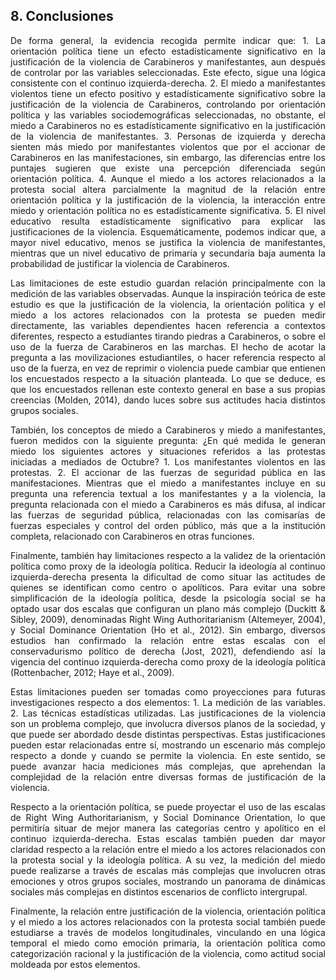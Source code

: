 ::: {style="text-align: justify"}


## 8. Conclusiones

De forma general, la evidencia recogida permite indicar que: 1. La orientación política tiene un efecto estadísticamente significativo en la justificación de la violencia de Carabineros y manifestantes, aun después de controlar por las variables seleccionadas. Este efecto, sigue una lógica consistente con el continuo izquierda-derecha. 2. El miedo a manifestantes violentos tiene un efecto positivo y estadísticamente significativo sobre la justificación de la violencia de Carabineros, controlando por orientación política y las variables sociodemográficas seleccionadas, no obstante, el miedo a Carabineros no es estadísticamente significativo en la justificación de la violencia de manifestantes. 3. Personas de izquierda y derecha sienten más miedo por manifestantes violentos que por el accionar de Carabineros en las manifestaciones, sin embargo, las diferencias entre los puntajes sugieren que existe una percepción diferenciada según orientación política. 4. Aunque el miedo a los actores relacionados a la protesta social altera parcialmente la magnitud de la relación entre orientación política y la justificación de la violencia, la interacción entre miedo y orientación política no es estadísticamente significativa. 5. El nivel educativo resulta estadísticamente significativo para explicar las justificaciones de la violencia. Esquemáticamente, podemos indicar que, a mayor nivel educativo, menos se justifica la violencia de manifestantes, mientras que un nivel educativo de primaria y secundaria baja aumenta la probabilidad de justificar la violencia de Carabineros.

Las limitaciones de este estudio guardan relación principalmente con la medición de las variables observadas. Aunque la inspiración teórica de este estudio es que la justificación de la violencia, la orientación política y el miedo a los actores relacionados con la protesta se pueden medir directamente, las variables dependientes hacen referencia a contextos diferentes, respecto a estudiantes tirando piedras a Carabineros, o sobre el uso de la fuerza de Carabineros en las marchas. El hecho de acotar la pregunta a las movilizaciones estudiantiles, o hacer referencia respecto al uso de la fuerza, en vez de reprimir o violencia puede cambiar que entienen los encuestados respecto a la situación planteada. Lo que se deduce, es que los encuestados rellenan este contexto general en base a sus propias creencias (Molden, 2014), dando luces sobre sus actitudes hacia distintos grupos sociales.

También, los conceptos de miedo a Carabineros y miedo a manifestantes, fueron medidos con la siguiente pregunta: ¿En qué medida le generan miedo los siguientes actores y situaciones referidos a las protestas iniciadas a mediados de Octubre? 1. Los manifestantes violentos en las protestas. 2. El accionar de las fuerzas de seguridad pública en las manifestaciones. Mientras que el miedo a manifestantes incluye en su pregunta una referencia textual a los manifestantes y a la violencia, la pregunta relacionada con el miedo a Carabineros es más difusa, al indicar las fuerzas de seguridad pública, relacionadas con las comisarías de fuerzas especiales y control del orden público, más que a la institución completa, relacionado con Carabineros en otras funciones.

Finalmente, también hay limitaciones respecto a la validez de la orientación política como proxy de la ideología política. Reducir la ideología al continuo izquierda-derecha presenta la dificultad de como situar las actitudes de quienes se identifican como centro o apolíticos. Para evitar una sobre simplificación de la ideología política, desde la psicología social se ha optado usar dos escalas que configuran un plano más complejo (Duckitt & Sibley, 2009), denominadas Right Wing Authoritarianism (Altemeyer, 2004), y Social Dominance Orientation (Ho et al., 2012). Sin embargo, diversos estudios han confirmado la relación entre estas escalas con el conservadurismo político de derecha (Jost, 2021), defendiendo así la vigencia del continuo izquierda-derecha como proxy de la ideología política (Rottenbacher, 2012; Haye et al., 2009).

Estas limitaciones pueden ser tomadas como proyecciones para futuras investigaciones respecto a dos elementos: 1. La medición de las variables. 2. Las técnicas estadísticas utilizadas. Las justificaciones de la violencia son un problema complejo, que involucra diversos planos de la sociedad, y que puede ser abordado desde distintas perspectivas. Estas justificaciones pueden estar relacionadas entre sí, mostrando un escenario más complejo respecto a donde y cuando se permite la violencia. En este sentido, se puede avanzar hacia mediciones más complejas, que aprehendan la complejidad de la relación entre diversas formas de justificación de la violencia.

Respecto a la orientación política, se puede proyectar el uso de las escalas de Right Wing Authoritarianism, y Social Dominance Orientation, lo que permitiría situar de mejor manera las categorías centro y apolítico en el continuo izquierda-derecha. Estas escalas también pueden dar mayor claridad respecto a la relación entre el miedo a los actores relacionados con la protesta social y la ideología política. A su vez, la medición del miedo puede realizarse a través de escalas más complejas que involucren otras emociones y otros grupos sociales, mostrando un panorama de dinámicas sociales más complejas en distintos escenarios de conflicto intergrupal.

Finalmente, la relación entre justificación de la violencia, orientación política y el miedo a los actores relacionados con la protesta social también puede estudiarse a través de modelos longitudinales, vinculando en una lógica temporal el miedo como emoción primaria, la orientación política como categorización racional y la justificación de la violencia, como actitud social moldeada por estos elementos.

:::
